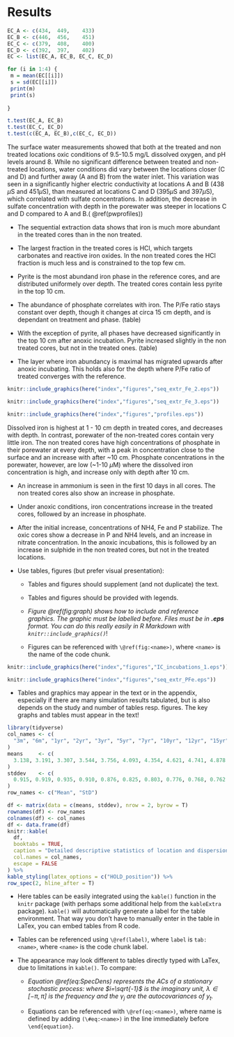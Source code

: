 # Results


```r

EC_A <- c(434,	449,	433)
EC_B <- c(446,	456,	451)
EC_C <- c(379,	408,	400)
EC_D <- c(392,	397,	402)
EC <- list(EC_A, EC_B, EC_C, EC_D)

for (i in 1:4) {
 m = mean(EC[[i]])
 s = sd(EC[[i]])
 print(m)
 print(s)
  
}

t.test(EC_A, EC_B)
t.test(EC_C, EC_D)
t.test(c(EC_A, EC_B),c(EC_C, EC_D))
```

The \textit{in situ} surface water measurements showed that both at the treated and non treated locations oxic conditions of 9.5-10.5 mg/L dissolved oxygen, and pH levels around 8. While no significant difference between treated and non-treated locations, water conditions did vary between the locations closer (C and D) and further away (A and B) from the water inlet. This variation was seen in a  significantly higher electric conductivity at locations A and B (438 $\mu$S and 451$\mu$S), than measured at locations C and D (395$\mu$S and 397$\mu$S), which correlated with sulfate concentrations. In addition, the decrease in sulfate concentration with depth in the porewater was steeper in locations C and D compared to A and B.( \@ref(pwprofiles))


* The sequential extraction data shows that iron is much more abundant in the treated cores than in the non treated. 

* The largest fraction in the treated cores is HCl, which targets carbonates and reactive iron oxides. In the non treated cores the HCl fraction is much less and is constrained to the top few cm.

* Pyrite is the most abundand iron phase in the reference cores, and are distributed uniformely over depth. The treated cores contain less pyrite in the top 10 cm.

* The abundance of phosphate correlates with iron. The P/Fe ratio stays constant over depth, though it changes at circa 15 cm depth, and is dependant on treatment and phase. (table)

* With the exception of pyrite, all phases have decreased significantly in the top 10 cm after anoxic incubation. Pyrite increased slightly in the non treated cores, but not in the treated ones. (table)

* The layer where iron abundancy is maximal has migrated upwards after anoxic incubating. This holds also for the depth where P/Fe ratio of treated converges with the reference.


```r
knitr::include_graphics(here("index","figures","seq_extr_Fe_2.eps"))
```

```r
knitr::include_graphics(here("index","figures","seq_extr_Fe_3.eps"))
```

 
```r
knitr::include_graphics(here("index","figures","profiles.eps"))
```


Dissolved iron is highest at 1 - 10 cm depth in treated cores, and decreases with depth. In contrast, porewater of the non-treated cores contain very little iron. The non treated cores have high concentrations of phosphate in their porewater at every depth, with a peak in concentration close to the surface and an increase with after ~10 cm. Phosphate concentrations in the porewater, however, are low (~1-10 $\mu$M) where the dissolved iron concentration is high, and increase only with depth after 10 cm. 

* An increase in ammonium is seen in the first 10 days in all cores. The non treated cores also show an increase in phosphate. 

* Under anoxic conditions, iron concentrations increase in the treated cores, followed by an increase in phosphate.

* After the initial increase, concentrations of NH4, Fe and P stabilize. The oxic cores show a decrease in P and NH4 levels, and an increase in nitrate concentration. In the anoxic incubations, this is followed by an increase in sulphide in the non treated cores, but not in the treated locations.





* Use tables, figures (but prefer visual presentation):

  + Tables and figures should supplement (and not duplicate) the text.

  + Tables and figures should be provided with legends.

  + _Figure \@ref(fig:graph) shows how to include and reference graphics.
    The graphic must be labelled before. Files must be in __.eps__ format. You
    can do this really easily in R Markdown with `knitr::include_graphics()`_!

  + Figures can be referenced with `\@ref(fig:<name>)`, where `<name>` is the
    name of the code chunk.

```r
knitr::include_graphics(here("index","figures","IC_incubations_1.eps"))
```
 

```r
knitr::include_graphics(here("index","figures","seq_extr_PFe.eps"))
```


\begin{table}[ht]
\centering
\begin{tabular}{rl|rrrrrrr||rrrr|}
  \toprule
  & \multicolumn{12}{l}{Benthic fluxes in mmol m$^{-2}$ day$^{-1}$} \\
  \hline
  & & \multicolumn{7}{c}{Anoxic incubations} & \multicolumn{4}{c}{Oxic incubations} \\
 & row.names &  \multicolumn{2}{c}{Fe$_{tot}$} & PO$_4^{3-}$ & \multicolumn{2}{c}{NH$_{4}^+$} & HS$^-$ & SO$_4^{2-}$ & 
 PO$_4^{3-}$ & NH$_{4}^+$ & SO$_4^{2-}$ & NO$_3^-$ \\ 
 &  & \textbf{I} & \textbf{III} & \textbf{II} & \textbf{I} & \textbf{III} & \textbf{III} & \textbf{III} & \textbf{II} & \textbf{I} & \textbf{III} & \textbf{III} \\
  \hline
& A & 1.09 & 0.22 & 0.11 & 1.48 & 0.30 & 0.00 & -1.20 & 0.02 & 1.34 & -0.19 & 0.29 \\ 
&  & 0.12 & 0.12 & 0.08 & 0.15 & 0.27 & -0.00 & -1.11 & 0.02 & 0.81 & 0.15 & 0.18 \\ \hline
& B & 0.08 & -0.01 & 0.23 & 1.33 & 0.18 & 0.42 & -0.55 & 0.07 & 0.23 & 0.28 & 0.11 \\ 
&  & 0.01 & -0.01 & 0.33 & 0.96 & 0.19 & 1.15 & -1.23 & 0.24 & 1.08 & 0.38 & 0.17 \\ \hline
& C & 2.90 & 0.14 & 0.10 & 0.94 & 0.25 & 0.02 & -1.42 & 0.01 & 0.27 & 0.23 & 0.03 \\ 
&  & 2.88 & -0.00 & 0.15 & 2.00 & 0.29 & 0.02 & -0.71 & 0.03 & 0.18 & 1.17 & 0.29 \\ \hline
& D & 0.20 & -0.03 & 0.39 & 2.45 & 0.02 & 1.32 & -1.58 & 0.31 & 1.40 & 1.10 & 0.46 \\ 
&  & 0.15 & -0.03 & 0.95 & 3.31 & -0.09 & 1.72 & -0.47 & 0.22 & 0.96 & 0.04 & 0.16 \\ 
   \hline
   \multicolumn{13}{l}{\footnotesize{\textbf{I}: First 10 days}} \\
   \multicolumn{13}{l}{\footnotesize{\textbf{II}: First 25 days}} \\
   \multicolumn{13}{l}{\footnotesize{\textbf{III}: After a week}} \\
   \bottomrule
\end{tabular}
\caption{Calculated benthic fluxes for selected species during incubation. Linear regressions were estimated for certain time intervals (listed with roman numbers), and the slopes are listed. }
    \label{tab:flux}
\end{table}


  + Tables and graphics may appear in the text or in the appendix, especially if
  there are many simulation results tabulated, but is also depends on the study
  and number of tables resp. figures. The key graphs and tables must appear in
  the text!

```r
library(tidyverse)
col_names <- c(
  "3m", "6m", "1yr", "2yr", "3yr", "5yr", "7yr", "10yr", "12yr", "15yr"
)
means     <- c(
  3.138, 3.191, 3.307, 3.544, 3.756, 4.093, 4.354, 4.621, 4.741, 4.878
)
stddev    <- c(
  0.915, 0.919, 0.935, 0.910, 0.876, 0.825, 0.803, 0.776, 0.768, 0.762
)
row_names <- c("Mean", "StD")

df <- matrix(data = c(means, stddev), nrow = 2, byrow = T)
rownames(df) <- row_names
colnames(df) <- col_names
df <- data.frame(df)
knitr::kable(
  df,
  booktabs = TRUE,
  caption = "Detailed descriptive statistics of location and dispersion for 2100 observed swap rates for the period from February 15, 1999 to March 2, 2007. Swap rates measured as 3.12 (instead of 0.0312).",
  col.names = col_names, 
  escape = FALSE
) %>%
kable_styling(latex_options = c("HOLD_position")) %>%
row_spec(2, hline_after = T)
```



* Here tables can be easily integrated using the `kable()` function in the
  `knitr` package (with perhaps some additional help from the `kableExtra`
  package). `kable()` will automatically generate a label for the table
  environment. That way you don't have to manually enter in the table in LaTex,
  you can embed tables from R code. 

* Tables can be referenced using `\@ref(label)`, where `label` is `tab:<name>`,
  where `<name>` is the code chunk label.

* The appearance may look different to tables directly typed with LaTex, due to
  limitations in `kable()`. To compare:
    


  + _Equation \@ref(eq:SpecDens) represents the ACs of a stationary
    stochastic process:_
    \begin{equation}
            f_y(\lambda) = (2\pi)^{-1} \sum_{j=-\infty}^{\infty}
                           \gamma_j e^{-i\lambda j}
                         =(2\pi)^{-1}\left(\gamma_0 + 2 \sum_{j=1}^{\infty}
        \gamma_j \cos(\lambda j)\right)
                                       (\#eq:SpecDens)
    \end{equation}
    _where $i=\sqrt{-1}$ is the imaginary unit, $\lambda \in [-\pi, \pi]$ is the
    frequency and the $\gamma_j$ are the autocovariances of $y_t$._

  + Equations can be referenced with `\@ref(eq:<name>)`, where name is defined
    by adding `(\#eq:<name>)` in the line immediately before `\end{equation}`.


